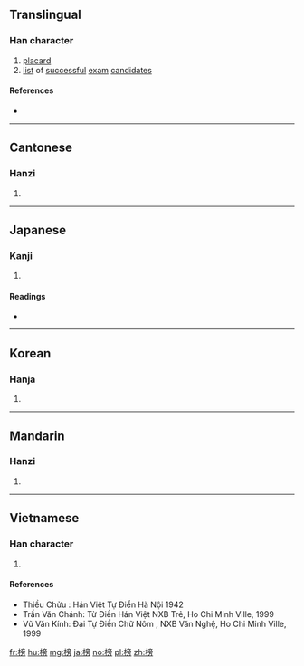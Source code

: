 ==Translingual==

===Han character===
{{Han char|rn=75|rad=木|as=10|sn=14|four=40927|canj=DYBS|ids=⿰木旁}}

# [[placard]]
# [[list]] of [[successful]] [[exam]] [[candidate]]s

====References====
* {{Han ref|kx=0543.190|dkj=15241|dj=0931.080|hdz=21268.120|uh=699C|ud=27036|bh=BA5D|bd=47709}}

----

==Cantonese==

===Hanzi===
{{yue-hanzi|jyut=[[bong2]], [[pong3]]|y=bong2, pong3}}

# {{defn|lang=yue|sort=木10}}

----

==Japanese==

===Kanji===
{{ja-kanji|grade=|rs=木10}}

# {{defn|lang=ja|sort=木10}}

====Readings====
* {{ja-readings|goon=[[ほう]] (hō), [[ひょう]] (hyō), [[びょう]] (byō)|kanon=[[ほう]] (hō)|kanyoon=[[ぼう]] (bō)|kun=[[たてふだ]] (tatefuda), [[かじ]] (kaji)}}

----

==Korean==

===Hanja===
{{ko-hanja|hangeul=[[방]], [[병]]|eumhun=|rv=bang, byeong|mr=pang, pyŏng|y=pang, pyeng}}

# {{defn|lang=ko|sort=木10}}

----

==Mandarin==

===Hanzi===
{{cmn-hanzi|pin=[[bǎng]] ([[bang3]])|wg=pang<sup>3</sup>}}

# {{defn|lang=cmn|sort=木10}}

----

==Vietnamese==

===Han character===
{{vi-readings|rs=木10| hanviet = [[bàng]], [[báng]], [[bảng]], [[bửng]], [[vảng]], [[bứng]], [[phẳng]]}}

# {{defn|lang=vi|sort=木10}}

====References====
* Thiều Chửu : Hán Việt Tự Điển Hà Nội 1942
* Trần Văn Chánh: Từ Điển Hán Việt NXB Trẻ, Ho Chi Minh Ville, 1999
* Vũ Văn Kính: Đại Tự Điển Chữ Nôm , NXB Văn Nghệ, Ho Chi Minh Ville, 1999

[[fr:榜]]
[[hu:榜]]
[[mg:榜]]
[[ja:榜]]
[[no:榜]]
[[pl:榜]]
[[zh:榜]]